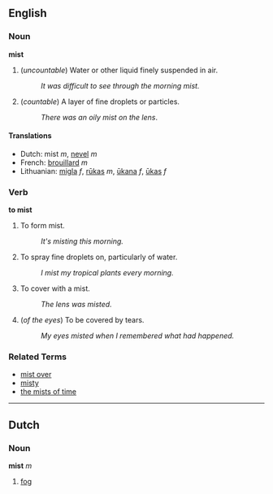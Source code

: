 ==English==

===Noun===
'''mist'''

# (''uncountable'') Water or other liquid finely suspended in air.
#: ''It was difficult to see through the morning mist.''
# (''countable'') A layer of fine droplets or particles.
#: ''There was an oily mist on the lens''.

====Translations====
*Dutch: mist ''m'', [[nevel]] ''m''
*French: [[brouillard]] ''m''
*Lithuanian: [[migla]] ''f'', [[rūkas]] ''m'', [[ūkana]] ''f'', [[ūkas]] ''f''

===Verb===
'''to mist'''

# To form mist.
#: ''It's misting this morning.''
# To spray fine droplets on, particularly of water.
#: ''I mist my tropical plants every morning.''
# To cover with a mist.
#: ''The lens was misted.''
# (''of the eyes'') To be covered by tears.
#: ''My eyes misted when I remembered what had happened.''

===Related Terms===
*[[mist over]]
*[[misty]]
*[[the mists of time]]

----
==Dutch==
===Noun===
'''mist''' ''m''

# [[fog]]